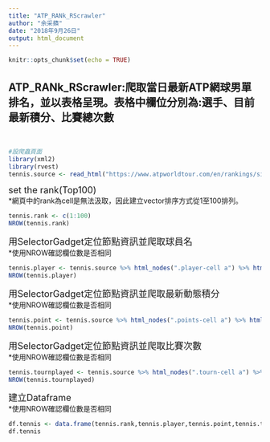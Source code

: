 ```yaml
---
title: "ATP_RANk_RScrawler"
author: "余采蘋"
date: "2018年9月26日"
output: html_document
---
```


```r
knitr::opts_chunk$set(echo = TRUE)
```

## ATP_RANk_RScrawler:爬取當日最新ATP網球男單排名，並以表格呈現。表格中欄位分別為:選手、目前最新積分、比賽總次數
</font><br />

```r
#設爬蟲頁面
library(xml2)
library(rvest)
tennis.source <- read_html("https://www.atpworldtour.com/en/rankings/singles")
```

<font size="4">set the rank(Top100)</font><br />
*網頁中的rank為cell是無法汲取，因此建立vector排序方式從1至100排列。
```r
tennis.rank <- c(1:100)
NROW(tennis.rank)
```

<font size="4">用SelectorGadget定位節點資訊並爬取球員名</font><br />
*使用NROW確認欄位數是否相同
```r
tennis.player <- tennis.source %>% html_nodes(".player-cell a") %>% html_text()
NROW(tennis.player)  
```

<font size="4">用SelectorGadget定位節點資訊並爬取最新動態積分</font><br />
*使用NROW確認欄位數是否相同
```r
tennis.point <- tennis.source %>% html_nodes(".points-cell a") %>% html_text() 
NROW(tennis.point)  
```

<font size="4">用SelectorGadget定位節點資訊並爬取比賽次數</font><br />
*使用NROW確認欄位數是否相同
```r
tennis.tournplayed <- tennis.source %>% html_nodes(".tourn-cell a") %>% html_text()
NROW(tennis.tournplayed)
```

<font size="4">建立Dataframe</font><br />
*使用NROW確認欄位數是否相同
```r
df.tennis <- data.frame(tennis.rank,tennis.player,tennis.point,tennis.tournplayed)
df.tennis
```